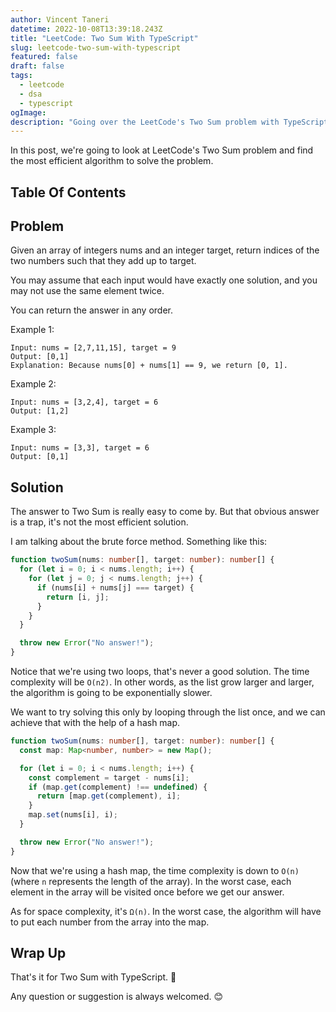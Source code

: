 ```yaml
---
author: Vincent Taneri
datetime: 2022-10-08T13:39:18.243Z
title: "LeetCode: Two Sum With TypeScript"
slug: leetcode-two-sum-with-typescript
featured: false
draft: false
tags:
  - leetcode
  - dsa
  - typescript
ogImage:
description: "Going over the LeetCode's Two Sum problem with TypeScript."
---
```


In this post, we're going to look at LeetCode's Two Sum problem and find the most efficient algorithm to solve the problem.

## Table Of Contents

## Problem

Given an array of integers nums and an integer target, return indices of the two numbers such that they add up to target.

You may assume that each input would have exactly one solution, and you may not use the same element twice.

You can return the answer in any order.

Example 1:

```
Input: nums = [2,7,11,15], target = 9
Output: [0,1]
Explanation: Because nums[0] + nums[1] == 9, we return [0, 1].
```

Example 2:

```
Input: nums = [3,2,4], target = 6
Output: [1,2]
```

Example 3:

```
Input: nums = [3,3], target = 6
Output: [0,1]
```

## Solution

The answer to Two Sum is really easy to come by. But that obvious answer is a trap, it's not the most efficient solution.

I am talking about the brute force method. Something like this:

```ts
function twoSum(nums: number[], target: number): number[] {
  for (let i = 0; i < nums.length; i++) {
    for (let j = 0; j < nums.length; j++) {
      if (nums[i] + nums[j] === target) {
        return [i, j];
      }
    }
  }

  throw new Error("No answer!");
}
```

Notice that we're using two loops, that's never a good solution. The time complexity will be `O(n2)`. In other words, as the list grow larger and larger, the algorithm is going to be exponentially slower.

We want to try solving this only by looping through the list once, and we can achieve that with the help of a hash map.

```ts
function twoSum(nums: number[], target: number): number[] {
  const map: Map<number, number> = new Map();

  for (let i = 0; i < nums.length; i++) {
    const complement = target - nums[i];
    if (map.get(complement) !== undefined) {
      return [map.get(complement), i];
    }
    map.set(nums[i], i);
  }

  throw new Error("No answer!");
}
```

Now that we're using a hash map, the time complexity is down to `O(n)` (where `n` represents the length of the array). In the worst case, each element in the array will be visited once before we get our answer.

As for space complexity, it's `Ω(n)`. In the worst case, the algorithm will have to put each number from the array into the map.

## Wrap Up

That's it for Two Sum with TypeScript. :tada:

Any question or suggestion is always welcomed. :blush:
